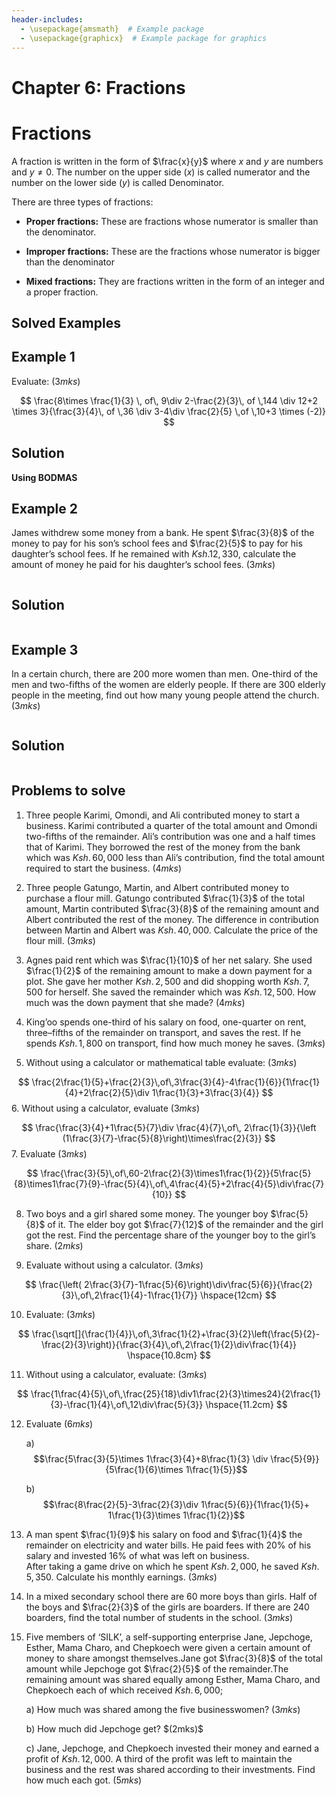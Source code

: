 ```yaml
---
header-includes:
  - \usepackage{amsmath}  # Example package
  - \usepackage{graphicx}  # Example package for graphics
---
```


# Chapter 6: Fractions

# Fractions {.unnumbered}

A fraction is written in the form of $\frac{x}{y}$ where $x$ and $y$ are numbers and $y\neq0$. The number on the upper side $(x)$ is called numerator and the number on the lower side $(y)$ is called Denominator.

There are three types of fractions:

-   **Proper fractions:** These are fractions whose numerator is smaller than the denominator.

-   **Improper fractions:** These are the fractions whose numerator is bigger than the denominator

-   **Mixed fractions:** They are fractions written in the form of an integer and a proper fraction.

## Solved Examples

::: {.callout-note collapse="false"}
# Example 1

Evaluate: \hspace{9cm} $(3mks)$

$$
\frac{8\times \frac{1}{3} \, of\, 9\div 2-\frac{2}{3}\, of \,144 \div 12+2 \times 3}{\frac{3}{4}\, of \,36 \div 3-4\div \frac{2}{5} \,of \,10+3 \times (-2)}  
$$
:::

::: {.callout-caution collapse="true"}
# Solution

**Using BODMAS**

```{=tex}
\begin{split}
Numerator: 
&=8\times \left(\frac{1}{3}\times9\right)\div 2-\left (\frac{2}{3}\times144\right)\div12+2\times3\\
&=8\times(3\div 2)-(96\div 12)+2 \times 3\\  
&=\left (8 \times \frac{3}{2}\right)-8+(2\times 3)\\
&=12-8+6\\
&=10\\
\end{split}
```
```{=tex}
\begin{split}
Denominator:
&=\left( \frac{3}{4}\times36\right)\div 3-4\div\left (\frac{2}{5}\times10\right)+3\times(-2)\\
&=(27\div3)-(4\div4)+3\times-2\\
&=9-1+(3\times-2)\\
&=9-1-6\\
&=2\\
\therefore \frac{10}{2} &=5
\end{split}
```
:::

::: {.callout-note collapse="false"}
# Example 2

James withdrew some money from a bank. He spent $\frac{3}{8}$ of the money to pay for his son's school fees and $\frac{2}{5}$ to pay for his daughter's school fees. If he remained with $Ksh. 12, 330$, calculate the amount of money he paid for his daughter's school fees. \hspace{9.7cm} $(3mks)$
:::

::: columns
::: {.callout-caution collapse="true"}
# Solution

::: {.column width="50%"}
```{=tex}
\begin{split}
Let\,his\, money\, be \,x \\
Son's\,school\, fees &= \frac{3}{8}x \\
Daughter's \,school\, fees&=\frac{2}{5}x \\
Remaining \,fraction&=x-\left( \frac{3}{8}x+\frac{2}{5}x\right)\\ x-\left ( \frac{31}{40}x\right) &=\frac{9}{40}x\\ 
\end{split}
```
:::

::: {.column width="45%"}
```{=tex}
\begin{split}
\frac{9}{40}x&=12330\\ multiply\: both \:sides \:by \:\frac{40}{9}\\ \therefore \frac{\cancel{40}}{\cancel9}\times\frac{\cancel9}{\cancel{40}}x&=12330\times\frac{40}{9}\\
x&=54800\\
Daughter's\, school \,fees&=\left (\frac{2}{5}\right) \times54800\\
&=Ksh. \,21,920
\end{split}
```
:::
:::
:::

::: {.callout-note collapse="false"}
# Example 3

In a certain church, there are 200 more women than men. One-third of the men and two-fifths of the women are elderly people. If there are 300 elderly people in the meeting, find out how many young people attend the church.\hspace{12.1cm} $(3mks)$
:::

::: columns
::: {.callout-caution collapse="true"}
# Solution

::: {.column width="50%"}
```{=tex}
\begin{split}
Let\, \,men&=x\\
women&=x+200\\
Elderly \,people&=300\\
\frac{1}{3}x+\frac{2}{5}(x+200)&=300\\
\frac{1}{3}x+\frac{2}{5}x+80&=300\\ 
\end{split}
```
:::

::: {.column width="45%"}
```{=tex}
\begin{split}
\frac{11}{15}x&=220\\
\frac{\cancel{15}}{\cancel{11}}\times \frac{\cancel{11}}{\cancel{15}}x&=\cancelto{20}{220}\times \frac{15}{\cancel{11}}\\
x&=20\times15\\&=300\,men\\ 
Total\, number \,of\, people:\\ men + women&=300+300+200\\&=800\\
young \,people&=800-300\\&=500\\
\end{split}
```
:::
:::
:::

::: {.callout-note collapse="false"}
# Problems to solve

1.  Three people Karimi, Omondi, and Ali contributed money to start a business. Karimi contributed a quarter of the total amount and Omondi two-fifths of the remainder. Ali's contribution was one and a half times that of Karimi. They borrowed the rest of the money from the bank which was $Ksh.\, 60, 000$ less than Ali's contribution, find the total amount required to start the business. \hspace{14.3cm} $(4mks)$

2.  Three people Gatungo, Martin, and Albert contributed money to purchase a flour mill. Gatungo contributed $\frac{1}{3}$ of the total amount, Martin contributed $\frac{3}{8}$ of the remaining amount and Albert contributed the rest of the money. The difference in contribution between Martin and Albert was $Ksh. \,40, 000$. Calculate the price of the flour mill. \hspace{6cm} $(3mks)$

3.  Agnes paid rent which was $\frac{1}{10}$ of her net salary. She used $\frac{1}{2}$ of the remaining amount to make a down payment for a plot. She gave her mother $Ksh.\, 2,500$ and did shopping worth $Ksh.\, 7,500$ for herself. She saved the remainder which was $Ksh.\, 12,500$. How much was the down payment that she made? \hspace{11.9cm} $(4mks)$

4.  King'oo spends one-third of his salary on food, one-quarter on rent, three--fifths of the remainder on transport, and saves the rest. If he spends $Ksh. \,1,800$ on transport, find how much money he saves.\hspace{13.3cm} $(3mks)$

5.  Without using a calculator or mathematical table evaluate: \hspace{5.3cm} $(3mks)$

$$
\frac{2\frac{1}{5}+\frac{2}{3}\,of\,3\frac{3}{4}-4\frac{1}{6}}{1\frac{1}{4}+2\frac{2}{5}\div 1\frac{1}{3}+3\frac{3}{4}}  
$$ 6. Without using a calculator, evaluate \hspace{11.5cm} $(3mks)$

$$
\frac{\frac{3}{4}+1\frac{5}{7}\div \frac{4}{7}\,of\, 2\frac{1}{3}}{\left (1\frac{3}{7}-\frac{5}{8}\right)\times\frac{2}{3}}  
$$ 7. Evaluate \hspace{9.5cm} $(3mks)$

$$
\frac{\frac{3}{5}\,of\,60-2\frac{2}{3}\times1\frac{1}{2}}{5\frac{5}{8}\times1\frac{7}{9}-\frac{5}{4}\,of\,4\frac{4}{5}+2\frac{4}{5}\div\frac{7}{10}} 
$$

8.  Two boys and a girl shared some money. The younger boy $\frac{5}{8}$ of it. The elder boy got $\frac{7}{12}$ of the remainder and the girl got the rest. Find the percentage share of the younger boy to the girl's share. \hspace{13.2cm} $(2mks)$

9.  Evaluate without using a calculator. $(3mks)$

$$
\frac{\left( 2\frac{3}{7}-1\frac{5}{6}\right)\div\frac{5}{6}}{\frac{2}{3}\,of\,2\frac{1}{4}-1\frac{1}{7}} \hspace{12cm}
$$

10. Evaluate: $(3mks)$

$$
\frac{\sqrt[]{\frac{1}{4}}\,of\,3\frac{1}{2}+\frac{3}{2}\left(\frac{5}{2}-\frac{2}{3}\right)}{\frac{3}{4}\,of\,2\frac{1}{2}\div\frac{1}{4}} \hspace{10.8cm} 
$$

11. Without using a calculator, evaluate: $(3mks)$

$$
\frac{1\frac{4}{5}\,of\,\frac{25}{18}\div1\frac{2}{3}\times24}{2\frac{1}{3}-\frac{1}{4}\,of\,12\div\frac{5}{3}}  \hspace{11.2cm}    
$$

12. Evaluate \hspace{12.8cm} $(6mks)$

    a\) $$\frac{5\frac{3}{5}\times 1\frac{3}{4}+8\frac{1}{3} \div \frac{5}{9}}{5\frac{1}{6}\times 1\frac{1}{5}}$$

    b\) $$\frac{8\frac{2}{5}-3\frac{2}{3}\div 1\frac{5}{6}}{1\frac{1}{5}+ 1\frac{1}{3}\times 1\frac{1}{2}}$$

13. A man spent $\frac{1}{9}$ his salary on food and $\frac{1}{4}$ the remainder on electricity and water bills. He paid fees with $20\%$ of his salary and invested $16\%$ of what was left on business.\
    After taking a game drive on which he spent $Ksh. \,2,000$, he saved $Ksh.\,5,350$. Calculate his monthly earnings. $(3mks)$

14. In a mixed secondary school there are 60 more boys than girls. Half of the boys and $\frac{2}{3}$ of the girls are boarders. If there are 240 boarders, find the total number of students in the school. \hspace{14.2cm} $(3mks)$

15. Five members of 'SILK', a self-supporting enterprise Jane, Jepchoge, Esther, Mama Charo, and Chepkoech were given a certain amount of money to share amongst themselves.Jane got $\frac{3}{8}$ of the total amount while Jepchoge got $\frac{2}{5}$ of the remainder.The remaining amount was shared equally among Esther, Mama Charo, and Chepkoech each of which received $Ksh.\, 6,000$;

    a\) How much was shared among the five businesswomen? \hspace{4.3cm} $(3mks)$

    b\) How much did Jepchoge get? \hspace{8.5cm} \$(2mks)\$

    c\) Jane, Jepchoge, and Chepkoech invested their money and earned a profit of $Ksh.\, 12,000$. A third of the profit was left to maintain the business and the rest was shared according to their investments. Find how much each got.\hspace{6.5cm} $(5mks)$
:::
